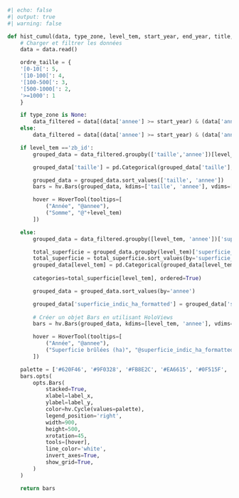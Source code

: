 ```python
#| echo: false
#| output: true
#| warning: false

def hist_cumul(data, type_zone, level_tem, start_year, end_year, title,label_x, label_y):
    # Charger et filtrer les données
    data = data.read()

    ordre_taille = {
    '[0-10[': 5,
    '[10-100[': 4,
    '[100-500[': 3,
    '[500-1000[': 2,
    '>=1000': 1
    }

    if type_zone is None:
        data_filtered = data[(data['annee'] >= start_year) & (data['annee'] <= end_year)]
    else:
        data_filtered = data[(data['annee'] >= start_year) & (data['annee'] <= end_year) & (data['level'] == type_zone)]    

    if level_tem =='zb_id':
        grouped_data = data_filtered.groupby(['taille','annee'])[level_tem].count().reset_index()

        grouped_data['taille'] = pd.Categorical(grouped_data['taille'], categories=ordre_taille.keys(), ordered=True)

        grouped_data = grouped_data.sort_values(['taille', 'annee'])    
        bars = hv.Bars(grouped_data, kdims=['taille', 'annee'], vdims=[level_tem])

        hover = HoverTool(tooltips=[
            ("Année", "@annee"),
            ("Somme", "@"+level_tem)
        ])

    else:
        grouped_data = data_filtered.groupby([level_tem, 'annee'])['superficie_ha'].sum().reset_index()

        total_superficie = grouped_data.groupby(level_tem)['superficie_ha'].sum().reset_index()
        total_superficie = total_superficie.sort_values(by='superficie_ha', ascending=True)
        grouped_data[level_tem] = pd.Categorical(grouped_data[level_tem], 
        
        categories=total_superficie[level_tem], ordered=True)

        grouped_data = grouped_data.sort_values(by='annee')

        grouped_data['superficie_indic_ha_formatted'] = grouped_data['superficie_ha'].apply(lambda x: f"{x:.2f}")
    
        # Créer un objet Bars en utilisant HoloViews
        bars = hv.Bars(grouped_data, kdims=[level_tem, 'annee'], vdims=['superficie_ha', 'superficie_indic_ha_formatted'])

        hover = HoverTool(tooltips=[
            ("Année", "@annee"),
            ("Superficie brûlées (ha)", "@superficie_indic_ha_formatted")
        ])

    palette = ['#620F46', '#9F0328', '#FB8E2C', '#EA6615', '#0F515F', '#DBB28B']
    bars.opts(
        opts.Bars(
            stacked=True,
            xlabel=label_x,
            ylabel=label_y,
            color=hv.Cycle(values=palette),
            legend_position='right',
            width=900,
            height=500,
            xrotation=45,
            tools=[hover],
            line_color='white',
            invert_axes=True,
            show_grid=True,
        )
    )

    return bars
```